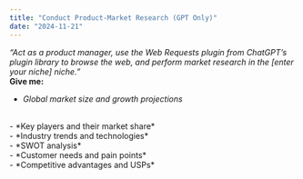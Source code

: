 ---
title: "Conduct Product-Market Research (GPT Only)"
date: "2024-11-21"
---
*“Act as a product manager, use the Web Requests plugin from ChatGPT’s plugin library to browse the web, and perform market research in the [enter your niche] niche.”*
<br />
**Give me:**
- *Global market size and growth projections*
<br />
- *Key players and their market share*
<br />
- *Industry trends and technologies*
<br />
- *SWOT analysis*
<br />
- *Customer needs and pain points*
<br />
- *Competitive advantages and USPs*
<br />